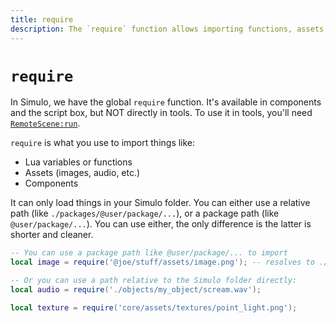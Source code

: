 ```yaml
---
title: require
description: The `require` function allows importing functions, assets and components in Simulo.
---
```


# `require`

In Simulo, we have the global `require` function. It's available in components and the script box, but NOT directly in tools. To use it in tools, you'll need [`RemoteScene:run`](/api/tools/remotescene).

`require` is what you use to import things like:
- Lua variables or functions
- Assets (images, audio, etc.)
- Components

It can only load things in your Simulo folder. You can either use a relative path (like `./packages/@user/package/...`), or a package path (like `@user/package/...`). You can use either, the only difference is the latter is shorter and cleaner.

```lua
-- You can use a package path like @user/package/... to import
local image = require('@joe/stuff/assets/image.png'); -- resolves to ./packages/@joe/...

-- Or you can use a path relative to the Simulo folder directly:
local audio = require('./objects/my_object/scream.wav');

local texture = require('core/assets/textures/point_light.png');
```